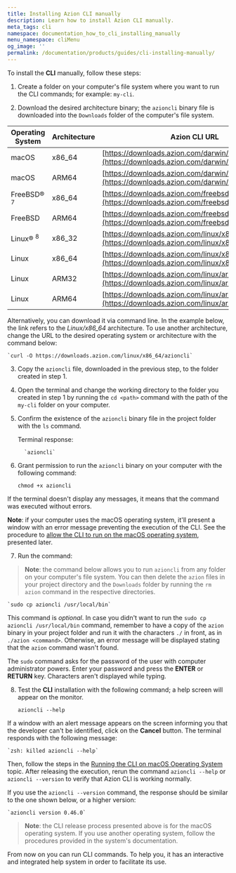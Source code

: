```yaml
---
title: Installing Azion CLI manually
description: Learn how to install Azion CLI manually.
meta_tags: cli
namespace: documentation_how_to_cli_installing_manually
menu_namespace: cliMenu
og_image: ''
permalink: /documentation/products/guides/cli-installing-manually/
---
```


To install the **CLI** manually, follow these steps:

1. Create a folder on your computer's file system where you want to run the CLI commands; for example: `my-cli`.

2. Download the desired architecture binary; the `azioncli` binary file is downloaded into the `Downloads` folder of the computer's file system.

| Operating System | Architecture | Azion CLI URL |
| --- | --- | --- |
| macOS | x86_64 | [https://downloads.azion.com/darwin/x86_64/azion](https://downloads.azion.com/darwin/x86_64/azioncli) |
| macOS | ARM64 | [https://downloads.azion.com/darwin/arm64/azion](https://downloads.azion.com/darwin/arm64/azioncli) |
| FreeBSD&reg; <sup>7</sup> | x86_64 | [https://downloads.azion.com/freebsd/x86_64/azion](https://downloads.azion.com/freebsd/x86_64/azioncli) |
| FreeBSD | ARM64 | [https://downloads.azion.com/freebsd/arm64/azion](https://downloads.azion.com/freebsd/arm64/azioncli) |
| Linux&reg; <sup>8</sup>   | x86_32 | [https://downloads.azion.com/linux/x86_32/azion](https://downloads.azion.com/linux/x86_32/azioncli) |
| Linux | x86_64 | [https://downloads.azion.com/linux/x86_64/azion](https://downloads.azion.com/linux/x86_64/azioncli) |
| Linux | ARM32 | [https://downloads.azion.com/linux/arm32/azion](https://downloads.azion.com/linux/arm32/azioncli) |
| Linux | ARM64 | [https://downloads.azion.com/linux/arm64/azion](https://downloads.azion.com/linux/arm64/azioncli) |

Alternatively, you can download it via command line. In the example below, the link refers to the *Linux/x86_64* architecture. To use another architecture, change the URL to the desired operating system or architecture with the command below:

    `curl -O https://downloads.azion.com/linux/x86_64/azioncli`

3. Copy the `azioncli` file, downloaded in the previous step, to the folder created in step 1.
4. Open the terminal and change the working directory to the folder you created in step 1 by running the `cd <path>` command with the path of the `my-cli` folder on your computer.
5. Confirm the existence of the `azioncli` binary file in the project folder with the `ls` command.

     Terminal response:

         `azioncli`

6. Grant permission to run the `azioncli` binary on your computer with the following command:

    `chmod +x azioncli`

If the terminal doesn't display any messages, it means that the command was executed without errors.

**Note**: if your computer uses the macOS operating system, it'll present a window with an error message preventing the execution of the CLI. See the procedure to [allow the CLI to run on the macOS operating system](/en/documentation/products/azion-cli/overview/), presented later.

7. Run the command:

> **Note**: the command below allows you to run `azioncli` from any folder on your computer's file system. You can then delete the `azion` files in your project directory and the `Downloads` folder by running the `rm azion` command in the respective directories.

    `sudo cp azioncli /usr/local/bin`
  
This command is *optional*. In case you didn't want to run the `sudo cp azioncli /usr/local/bin` command, remember to have a copy of the `azion` binary in your project folder and run it with the characters `./` in front, as in `./azion <command>`. Otherwise, an error message will be displayed stating that the `azion` command wasn't found.
    
The `sudo` command asks for the password of the user with computer administrator powers. Enter your password and press the **ENTER** or **RETURN** key. Characters aren't displayed while typing.

8. Test the **CLI** installation with the following command; a help screen will appear on the monitor.

    `azioncli --help`

If a window with an alert message appears on the screen informing you that the developer can't be identified, click on the **Cancel** button. The terminal responds with the following message:

    `zsh: killed azioncli --help`

Then, follow the steps in the [Running the CLI on macOS Operating System](/en/documentation/products/azion-cli/overview/) topic. After releasing the execution, rerun the command `azioncli --help` or `azioncli --version` to verify that Azion CLI is working normally.

If you use the `azioncli --version` command, the response should be similar to the one shown below, or a higher version:

    `azioncli version 0.46.0`

> **Note**: the CLI release process presented above is for the macOS operating system. If you use another operating system, follow the procedures provided in the system's documentation.

From now on you can run CLI commands. To help you, it has an interactive and integrated help system in order to facilitate its use.




